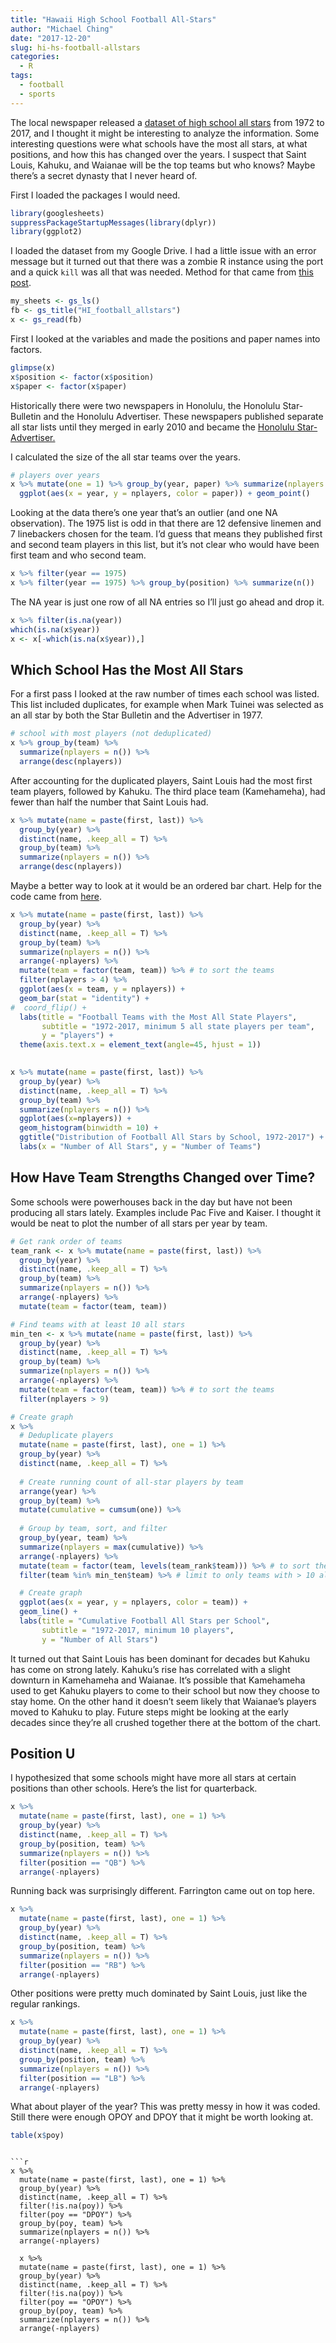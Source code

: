 ```yaml
---
title: "Hawaii High School Football All-Stars"
author: "Michael Ching"
date: "2017-12-20"
slug: hi-hs-football-allstars
categories:
  - R
tags:
  - football
  - sports
---
```


The local newspaper released a [dataset of high school all stars](http://www.hawaiiprepworld.com/football/all-state-football-1972-present/) from 1972 to 2017, and I thought it might be interesting to analyze the information. Some interesting questions were what schools have the most all stars, at what positions, and how this has changed over the years. I suspect that Saint Louis, Kahuku, and Waianae will be the top teams but who knows? Maybe there's a secret dynasty that I never heard of.

First I loaded the packages I would need. 
```r
library(googlesheets)
suppressPackageStartupMessages(library(dplyr))
library(ggplot2)
```

I loaded the dataset from my Google Drive. I had a little issue with an error message but it turned out that there was a zombie R instance using the port and a quick `kill` was all that was needed. Method for that came from [this post](https://github.com/jennybc/googlesheets/issues/343).

```r
my_sheets <- gs_ls()
fb <- gs_title("HI_football_allstars")
x <- gs_read(fb)
```

First I looked at the variables and made the positions and paper names into factors. 
```r
glimpse(x)
x$position <- factor(x$position)
x$paper <- factor(x$paper)
```

Historically there were two newspapers in Honolulu, the Honolulu Star-Bulletin and the Honolulu Advertiser. These newspapers published separate all star lists until they merged in early 2010 and became the [Honolulu Star-Advertiser.](http://www.staradvertiser.com/)

I calculated the size of the all star teams over the years.
```r
# players over years
x %>% mutate(one = 1) %>% group_by(year, paper) %>% summarize(nplayers = sum(one)) %>%
  ggplot(aes(x = year, y = nplayers, color = paper)) + geom_point()
```

Looking at the data there's one year that's an outlier (and one NA observation). The 1975 list is odd in that there are 12 defensive linemen and 7 linebackers chosen for the team. I'd guess that means they published first and second team players in this list, but it's not clear who would have been first team and who second team.

```r
x %>% filter(year == 1975)
x %>% filter(year == 1975) %>% group_by(position) %>% summarize(n())
```

The NA year is just one row of all NA entries so I'll just go ahead and drop it.
```r
x %>% filter(is.na(year))
which(is.na(x$year))
x <- x[-which(is.na(x$year)),]
```

## Which School Has the Most All Stars
For a first pass I looked at the raw number of times each school was listed. This list included duplicates, for example when Mark Tuinei was selected as an all star by both the Star Bulletin and the Advertiser in 1977.
```r
# school with most players (not deduplicated)
x %>% group_by(team) %>% 
  summarize(nplayers = n()) %>%   
  arrange(desc(nplayers))
```

After accounting for the duplicated players, Saint Louis had the most first team players, followed by Kahuku. The third place team (Kamehameha), had fewer than half the number that Saint Louis had.
```r
x %>% mutate(name = paste(first, last)) %>% 
  group_by(year) %>%
  distinct(name, .keep_all = T) %>%   
  group_by(team) %>%
  summarize(nplayers = n()) %>% 
  arrange(desc(nplayers))
```

Maybe a better way to look at it would be an ordered bar chart. Help for the code came from [here](https://stackoverflow.com/questions/5208679/order-bars-in-ggplot2-bar-graph).

```r
x %>% mutate(name = paste(first, last)) %>% 
  group_by(year) %>%
  distinct(name, .keep_all = T) %>%   
  group_by(team) %>%
  summarize(nplayers = n()) %>%
  arrange(-nplayers) %>%
  mutate(team = factor(team, team)) %>% # to sort the teams
  filter(nplayers > 4) %>%
  ggplot(aes(x = team, y = nplayers)) + 
  geom_bar(stat = "identity") + 
#  coord_flip() +
  labs(title = "Football Teams with the Most All State Players",
       subtitle = "1972-2017, minimum 5 all state players per team",
       y = "players") + 
  theme(axis.text.x = element_text(angle=45, hjust = 1))
  
```


```r
x %>% mutate(name = paste(first, last)) %>% 
  group_by(year) %>%
  distinct(name, .keep_all = T) %>%   
  group_by(team) %>%
  summarize(nplayers = n()) %>% 
  ggplot(aes(x=nplayers)) +
  geom_histogram(binwidth = 10) +
  ggtitle("Distribution of Football All Stars by School, 1972-2017") +
  labs(x = "Number of All Stars", y = "Number of Teams")
```

## How Have Team Strengths Changed over Time?
Some schools were powerhouses back in the day but have not been producing all stars lately. Examples include Pac Five and Kaiser. I thought it would be neat to plot the number of all stars per year by team.

```r
# Get rank order of teams
team_rank <- x %>% mutate(name = paste(first, last)) %>% 
  group_by(year) %>%
  distinct(name, .keep_all = T) %>%   
  group_by(team) %>%
  summarize(nplayers = n()) %>%
  arrange(-nplayers) %>%
  mutate(team = factor(team, team))

# Find teams with at least 10 all stars
min_ten <- x %>% mutate(name = paste(first, last)) %>% 
  group_by(year) %>%
  distinct(name, .keep_all = T) %>%   
  group_by(team) %>%
  summarize(nplayers = n()) %>%
  arrange(-nplayers) %>%
  mutate(team = factor(team, team)) %>% # to sort the teams
  filter(nplayers > 9)

# Create graph
x %>% 
  # Deduplicate players
  mutate(name = paste(first, last), one = 1) %>% 
  group_by(year) %>%
  distinct(name, .keep_all = T) %>% 
  
  # Create running count of all-star players by team
  arrange(year) %>%
  group_by(team) %>% 
  mutate(cumulative = cumsum(one)) %>%
  
  # Group by team, sort, and filter
  group_by(year, team) %>%
  summarize(nplayers = max(cumulative)) %>%
  arrange(-nplayers) %>% 
  mutate(team = factor(team, levels(team_rank$team))) %>% # to sort the teams
  filter(team %in% min_ten$team) %>% # limit to only teams with > 10 all stars

  # Create graph
  ggplot(aes(x = year, y = nplayers, color = team)) + 
  geom_line() +
  labs(title = "Cumulative Football All Stars per School",
       subtitle = "1972-2017, minimum 10 players",
       y = "Number of All Stars")
```

It turned out that Saint Louis has been dominant for decades but Kahuku has come on strong lately. Kahuku's rise has correlated with a slight downturn in Kamehameha and Waianae. It's possible that Kamehameha used to get Kahuku players to come to their school but now they choose to stay home. On the other hand it doesn't seem likely that Waianae's players moved to Kahuku to play. Future steps might be looking at the early decades since they're all crushed together there at the bottom of the chart. 

## Position U
I hypothesized that some schools might have more all stars at certain positions than other schools. Here's the list for quarterback.
```r
x %>%   
  mutate(name = paste(first, last), one = 1) %>% 
  group_by(year) %>%
  distinct(name, .keep_all = T) %>% 
  group_by(position, team) %>%
  summarize(nplayers = n()) %>% 
  filter(position == "QB") %>%
  arrange(-nplayers)
```

Running back was surprisingly different. Farrington came out on top here.
```r
x %>%   
  mutate(name = paste(first, last), one = 1) %>% 
  group_by(year) %>%
  distinct(name, .keep_all = T) %>% 
  group_by(position, team) %>%
  summarize(nplayers = n()) %>% 
  filter(position == "RB") %>%
  arrange(-nplayers)
```

Other positions were pretty much dominated by Saint Louis, just like the regular rankings.
```r
x %>%   
  mutate(name = paste(first, last), one = 1) %>% 
  group_by(year) %>%
  distinct(name, .keep_all = T) %>% 
  group_by(position, team) %>%
  summarize(nplayers = n()) %>% 
  filter(position == "LB") %>%
  arrange(-nplayers)
```

What about player of the year? This was pretty messy in how it was coded. Still there were enough OPOY and DPOY that it might be worth looking at.
```r
table(x$poy)
```
```

```r
x %>%   
  mutate(name = paste(first, last), one = 1) %>% 
  group_by(year) %>%
  distinct(name, .keep_all = T) %>% 
  filter(!is.na(poy)) %>%
  filter(poy == "DPOY") %>%
  group_by(poy, team) %>%
  summarize(nplayers = n()) %>%
  arrange(-nplayers)
  
  x %>%   
  mutate(name = paste(first, last), one = 1) %>% 
  group_by(year) %>%
  distinct(name, .keep_all = T) %>% 
  filter(!is.na(poy)) %>%
  filter(poy == "OPOY") %>%
  group_by(poy, team) %>%
  summarize(nplayers = n()) %>%
  arrange(-nplayers)
```

